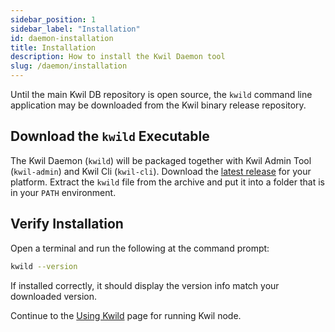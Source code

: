 ```yaml
---
sidebar_position: 1
sidebar_label: "Installation"
id: daemon-installation
title: Installation
description: How to install the Kwil Daemon tool
slug: /daemon/installation
---
```


Until the main Kwil DB repository is open source, the `kwild` command line 
application may be downloaded from the Kwil binary release repository.


## Download the `kwild` Executable

The Kwil Daemon (`kwild`) will be packaged together with Kwil Admin Tool (`kwil-admin`) and Kwil Cli (`kwil-cli`).
Download the [latest release](https://github.com/kwilteam/binary-releases/releases)
for your platform.  Extract the `kwild` file from the archive and put it
into a folder that is in your `PATH` environment.


## Verify Installation

Open a terminal and run the following at the command prompt:

```bash
kwild --version
```

If installed correctly, it should display the version info match your downloaded version.

Continue to the [Using Kwild](./kwild) page for running Kwil node.
